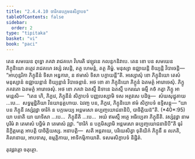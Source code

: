 ```yaml
---
title: "2.4.4.10 ចារិកនបក្កមនសិក្ខាបទ"
tableOfContents: false
sidebar:
  order: 2
type: "tipitaka"
basket: "vi"
book: "paci"
---
```



<DynamicBreadcrumb />

<Division number="973" book="paci">

<Paragraph number="2982" book="paci">
តេន សមយេន ពុទ្ធោ ភគវា រាជគហេ វិហរតិ វេឡុវនេ កលន្ទកនិវាបេ. តេន ខោ បន សមយេន ភិក្ខុនិយោ តត្ថេវ រាជគហេ វស្សំ វសន្តិ, តត្ថ ហេមន្តំ, តត្ថ គិម្ហំ. មនុស្សា ឧជ្ឈាយន្តិ ខិយ្យន្តិ វិបាចេន្តិ—  “អាហុន្ទរិកា ភិក្ខុនីនំ ទិសា អន្ធការា, ន ឥមាសំ ទិសា បក្ខាយន្តី”តិ.
</Paragraph>

<Paragraph number="2983" book="paci">
អស្សោសុំ ខោ ភិក្ខុនិយោ តេសំ មនុស្សានំ ឧជ្ឈាយន្តានំ ខិយ្យន្តានំ វិបាចេន្តានំ. អថ ខោ តា ភិក្ខុនិយោ ភិក្ខូនំ ឯតមត្ថំ អារោចេសុំ. ភិក្ខូ ភគវតោ ឯតមត្ថំ អារោចេសុំ. អថ ខោ ភគវា ឯតស្មឹ និទានេ ឯតស្មឹ បករណេ ធម្មឹ កថំ កត្វា ភិក្ខូ អាមន្តេសិ—  “តេន ហិ, ភិក្ខវេ, ភិក្ខុនីនំ សិក្ខាបទំ បញ្ញបេស្សាមិ ទស អត្ថវសេ បដិច្ច—  សំឃសុដ្ឋុតាយ …បេ…  សទ្ធម្មដ្ឋិតិយា វិនយានុគ្គហាយ. ឯវញ្ច បន, ភិក្ខវេ, ភិក្ខុនិយោ ឥមំ សិក្ខាបទំ ឧទ្ទិសន្តុ—
</Paragraph>

</Division>
<Division number="974" book="paci">

<Paragraph number="2984" book="paci">
<Emphasis>“យា បន ភិក្ខុនី វស្សំវុដ្ឋា ចារិកំ ន បក្កមេយ្យ អន្តមសោ ឆប្បញ្ចយោជនានិបិ, បាចិត្តិយន៑”</Emphasis>តិ. (*40*:<Emphasis>95</Emphasis>)
</Paragraph>

</Division>
<Division number="975" book="paci">

<Paragraph number="2985" book="paci">
<Emphasis>យា បនា</Emphasis>តិ យា យាទិសា …បេ…  <Emphasis>ភិក្ខុនី</Emphasis>តិ …បេ…  អយំ ឥមស្មឹ អត្ថេ អធិប្បេតា ភិក្ខុនីតិ.
</Paragraph>

<Paragraph number="2986" book="paci">
<Emphasis>វស្សំវុដ្ឋា</Emphasis> នាម បុរិមំ វា តេមាសំ បច្ឆិមំ វា តេមាសំ វុដ្ឋា.
</Paragraph>

<Paragraph number="2987" book="paci">
“ចារិកំ ន បក្កមិស្សាមិ អន្តមសោ ឆប្បញ្ចយោជនានិបី”តិ ធុរំ និក្ខិត្តមត្តេ អាបត្តិ បាចិត្តិយស្ស.
</Paragraph>

</Division>
<Division number="976" book="paci">

<Paragraph number="2988" book="paci">
អនាបត្តិ—  សតិ អន្តរាយេ, បរិយេសិត្វា ទុតិយិកំ ភិក្ខុនឹ ន លភតិ, គិលានាយ, អាបទាសុ, ឧម្មត្តិកាយ, អាទិកម្មិកាយាតិ.

</Paragraph>
</Division>

<Paragraph number="2989" type="center" book="paci">
ទសមសិក្ខាបទំ និដ្ឋិតំ.

  
តុវដ្ដវគ្គោ ចតុត្ថោ.
</Paragraph>